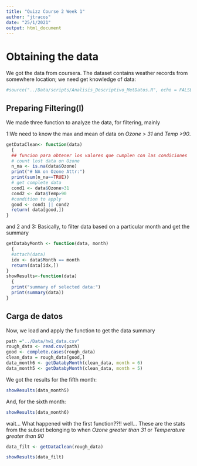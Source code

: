 ```yaml
---
title: "Quizz Course 2 Week 1"
author: "jtracos"
date: "25/1/2021"
output: html_document
---
```

# Obtaining the data
We got the data from coursera. The dataset contains weather records from somewhere location; we need get knowledge
of data:
```r
#source("../Data/scripts/Analisis_Descriptivo_MetDatos.R", echo = FALSE)

```
## Preparing Filtering(I)
We made three function to analyze the data, for filtering, mainly
  
1:We need to know the max and mean of data on *Ozone > 31* and *Temp >90*. 
```r
getDataClean<- function(data)
  {
  ## funcion para obtener los valores que cumplen con las condiciones
  # count lost data on Ozone
  n_na <- is.na(data$Ozone)
  print("# NA on Ozone Attr:")
  print(sum(n_na==TRUE))
  # get complete data
  cond1 <- data$Ozone>31
  cond2 <- data$Temp>90
  #condition to apply
  good <- cond1 || cond2
  return( data[good,])
}
```
and  2 and 3: Basically, to filter data based on a particular month and get the summary
```r
getDatabyMonth <- function(data, month)
  {
  #attach(data)
  idx <- data$Month == month
  return(data[idx,])
}
showResults<-function(data)
  {
  print("summary of selected data:")
  print(summary(data))
}
```
## Carga de datos


Now, we load and apply the function to get the data summary

```r
path ="../Data/hw1_data.csv"
rough_data <- read.csv(path)
good <- complete.cases(rough_data)
clean_data = rough_data[good,]
data_month6 <- getDatabyMonth(clean_data, month = 6)
data_month5 <- getDatabyMonth(clean_data, month = 5)
```
We got the results for the fifth month:
```r
showResults(data_month5)
```
And, for the sixth month:
```r
showResults(data_month6)
```
wait... What happened with the first function??!!
well... These are the stats from the subset belonging to when *Ozone greater than 31* or *Temperature greater than 90*
```r
data_filt <- getDataClean(rough_data)
```
```r
showResults(data_filt)
```

